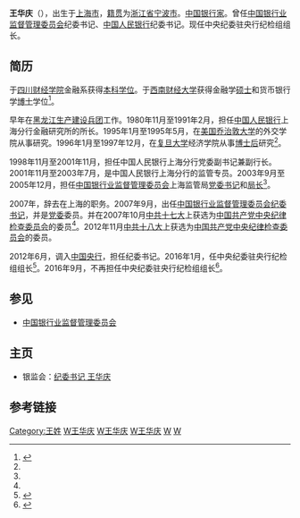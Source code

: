 '''王华庆'''（{{bd|1953年|8月|}}），出生于[[上海市|上海市]]，[[籍贯|籍贯]]为[[浙江省|浙江省]][[宁波市|宁波市]]。[[中华人民共和国|中国]][[银行家|银行家]]。曾任[[中国银行业监督管理委员会|中国银行业监督管理委员会]]纪委书记、[[中国人民银行|中国人民银行]]纪委书记。现任中央纪委驻央行纪检组组长。

==简历==
于[[四川财经学院|四川财经学院]]金融系获得[[本科|本科]][[学位|学位]]。于[[西南财经大学|西南财经大学]]获得金融学[[硕士|硕士]]和货币银行学[[博士|博士]]学位<ref name="王华庆">{{cite web |url=http://renwu.hexun.com/figure_2994.shtml |title=王华庆 |publisher=[[和讯|和讯]]人物 |accessdate=2012年1月1日 |archive-date=2016年4月16日 |archive-url=https://web.archive.org/web/20160416154716/http://renwu.hexun.com/figure_2994.shtml |dead-url=yes }}</ref>。

早年在[[黑龙江生产建设兵团|黑龙江生产建设兵团]]工作。1980年11月至1991年2月，担任[[中国人民银行|中国人民银行]]上海分行金融研究所的所长。1995年1月至1995年5月，在[[美国|美国]][[乔治敦大学|乔治敦大学]]的外交学院从事研究。1996年1月至1997年12月，在[[复旦大学|复旦大学]]经济学院从事[[博士后|博士后]]研究<ref name="王华庆"/>。

1998年11月至2001年11月，担任中国人民银行上海分行党委副书记兼副行长。2001年11月至2003年7月，是中国人民银行上海分行的监管专员。2003年9月至2005年12月，担任[[中国银行业监督管理委员会|中国银行业监督管理委员会]]上海监管局[[党委书记|党委书记]]和[[局长|局长]]<ref name="王华庆"/>。

2007年，辞去在上海的职务。2007年9月，出任[[中国银行业监督管理委员会|中国银行业监督管理委员会]][[纪委书记|纪委书记]]，并是[[党委|党委]]委员。并在2007年10月[[中共十七大|中共十七大]]上获选为[[中国共产党中央纪律检查委员会|中国共产党中央纪律检查委员会]]的委员<ref name="王华庆"/>。2012年11月[[中共十八大|中共十八大]]上获选为[[中国共产党中央纪律检查委员会|中国共产党中央纪律检查委员会]]的委员。

2012年6月，调入[[中国人民银行|中国央行]]，担任纪委书记。2016年1月，任中央纪委驻央行纪检组组长<ref>{{cite news|title=央行纪委书记王华庆改任中央纪委驻央行纪检组组长|url=http://www.thepaper.cn/newsDetail_forward_1422713|accessdate=2016-01-28|newspaper=澎湃新闻|archive-date=2016-01-28|archive-url=https://web.archive.org/web/20160128065141/http://www.thepaper.cn/newsDetail_forward_1422713|dead-url=no}}</ref>。2016年9月，不再担任中央纪委驻央行纪检组组长<ref>{{cite news|title=王鸿津任中国人民银行党委委员、纪检组组长 王华庆不再担任|url=http://district.ce.cn/newarea/sddy/201611/07/t20161107_17588651_1.shtml|accessdate=2016-11-06|newspaper=中国经济网|archive-date=2016-11-07|archive-url=https://web.archive.org/web/20161107161132/http://district.ce.cn/newarea/sddy/201611/07/t20161107_17588651_1.shtml|dead-url=no}}</ref>。

==参见==
* [[中国银行业监督管理委员会|中国银行业监督管理委员会]]

==主页==
* 银监会：[https://web.archive.org/web/20111205064017/http://www.cbrc.gov.cn/chinese/home/leader/6025437F7D844F34A2AE02041879D083.html 纪委书记 王华庆]

==参考链接==
{{reflist}}

[[Category:王姓|Category:王姓]]
[[Category:宁波人|W王华庆]]
[[Category:上海人|W王华庆]]
[[Category:宁波裔上海人|W王华庆]]
[[Category:中国共产党第十七届中央纪律检查委员会委员|W]]
[[Category:中国共产党第十八届中央纪律检查委员会委员|W]]